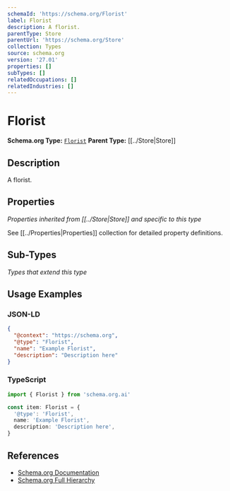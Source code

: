 ```yaml
---
schemaId: 'https://schema.org/Florist'
label: Florist
description: A florist.
parentType: Store
parentUrl: 'https://schema.org/Store'
collection: Types
source: schema.org
version: '27.01'
properties: []
subTypes: []
relatedOccupations: []
relatedIndustries: []
---
```

# Florist

**Schema.org Type:** [`Florist`](https://schema.org/Florist)
**Parent Type:** [[../Store|Store]]

## Description

A florist.

## Properties

*Properties inherited from [[../Store|Store]] and specific to this type*

See [[../Properties|Properties]] collection for detailed property definitions.

## Sub-Types

*Types that extend this type*

## Usage Examples

### JSON-LD

```json
{
  "@context": "https://schema.org",
  "@type": "Florist",
  "name": "Example Florist",
  "description": "Description here"
}
```

### TypeScript

```typescript
import { Florist } from 'schema.org.ai'

const item: Florist = {
  '@type': 'Florist',
  name: 'Example Florist',
  description: 'Description here',
}
```

## References

- [Schema.org Documentation](https://schema.org/Florist)
- [Schema.org Full Hierarchy](https://schema.org/docs/full.html)
